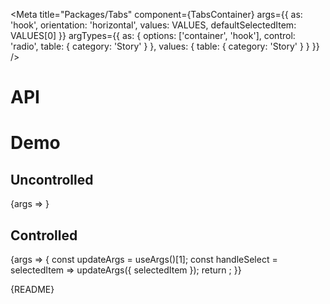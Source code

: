 
<Meta
  title="Packages/Tabs"
  component={TabsContainer}
  args={{
    as: 'hook',
    orientation: 'horizontal',
    values: VALUES,
    defaultSelectedItem: VALUES[0]
  }}
  argTypes={{
    as: { options: ['container', 'hook'], control: 'radio', table: { category: 'Story' } },
    values: { table: { category: 'Story' } }
  }}
/>

# API

<ArgsTable />

# Demo

## Uncontrolled

<Canvas>
  <Story name="Uncontrolled" argTypes={{ selectedItem: { control: false } }}>
    {args => <TabsStory {...args} />}
  </Story>
</Canvas>

## Controlled

<Canvas>
  <Story name="Controlled" argTypes={{ defaultSelectedItem: { control: false } }}>
    {args => {
      const updateArgs = useArgs()[1];
      const handleSelect = selectedItem => updateArgs({ selectedItem });
      return <TabsStory {...args} onSelect={handleSelect} />;
    }}
  </Story>
</Canvas>

<Markdown>{README}</Markdown>
